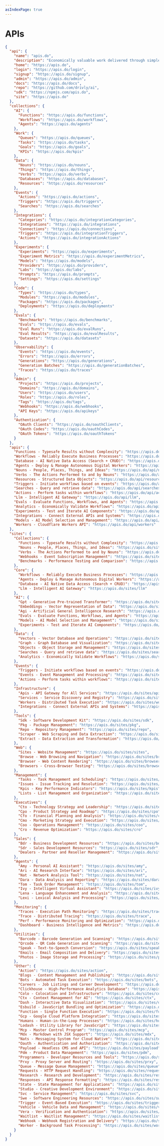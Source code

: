 ```yaml
---
asIndexPage: true
---
```


# APIs

```json
{
  "api": {
    "name": "apis.do",
    "description": "Economically valuable work delivered through simple APIs",
    "home": "https://apis.do",
    "login": "https://apis.do/login",
    "signup": "https://apis.do/signup",
    "admin": "https://apis.do/admin",
    "docs": "https://apis.do/docs",
    "repo": "https://github.com/drivly/ai",
    "sdk": "https://npmjs.com/apis.do",
    "site": "https://apis.do"
  },
  "collections": {
    "AI": {
      "Functions": "https://apis.do/functions",
      "Workflows": "https://apis.do/workflows",
      "Agents": "https://apis.do/agents"
    },
    "Work": {
      "Queues": "https://apis.do/queues",
      "Tasks": "https://apis.do/tasks",
      "Goals": "https://apis.do/goals",
      "KPIs": "https://apis.do/kpis"
    },
    "Data": {
      "Nouns": "https://apis.do/nouns",
      "Things": "https://apis.do/things",
      "Verbs": "https://apis.do/verbs",
      "Databases": "https://apis.do/databases",
      "Resources": "https://apis.do/resources"
    },
    "Events": {
      "Actions": "https://apis.do/actions",
      "Triggers": "https://apis.do/triggers",
      "Searches": "https://apis.do/searches"
    },
    "Integrations": {
      "Categories": "https://apis.do/integrationCategories",
      "Integrations": "https://apis.do/integrations",
      "Connections": "https://apis.do/connections",
      "Triggers": "https://apis.do/integrationTriggers",
      "Actions": "https://apis.do/integrationActions"
    },
    "Experiments": {
      "Experiments": "https://apis.do/experiments",
      "Experiment Metrics": "https://apis.do/experimentMetrics",
      "Models": "https://apis.do/models",
      "Providers": "https://apis.do/providers",
      "Labs": "https://apis.do/labs",
      "Prompts": "https://apis.do/prompts",
      "Settings": "https://apis.do/settings"
    },
    "Code": {
      "Types": "https://apis.do/types",
      "Modules": "https://apis.do/modules",
      "Packages": "https://apis.do/packages",
      "Deployments": "https://apis.do/deployments"
    },
    "Evals": {
      "Benchmarks": "https://apis.do/benchmarks",
      "Evals": "https://apis.do/evals",
      "Eval Runs": "https://apis.do/evalRuns",
      "Eval Results": "https://apis.do/evalResults",
      "Datasets": "https://apis.do/datasets"
    },
    "Observability": {
      "Events": "https://apis.do/events",
      "Errors": "https://apis.do/errors",
      "Generations": "https://apis.do/generations",
      "Generation Batches": "https://apis.do/generationBatches",
      "Traces": "https://apis.do/traces"
    },
    "Admin": {
      "Projects": "https://apis.do/projects",
      "Domains": "https://apis.do/domains",
      "Users": "https://apis.do/users",
      "Roles": "https://apis.do/roles",
      "Tags": "https://apis.do/tags",
      "Webhooks": "https://apis.do/webhooks",
      "API Keys": "https://apis.do/apikeys"
    },
    "Authentication": {
      "OAuth Clients": "https://apis.do/oauthClients",
      "OAuth Codes": "https://apis.do/oauthCodes",
      "OAuth Tokens": "https://apis.do/oauthTokens"
    }
  },
  "apis": {
    "Functions - Typesafe Results without Complexity": "https://apis.do/api/functions",
    "Workflows - Reliably Execute Business Processes": "https://apis.do/api/workflows",
    "Database - AI Native Data Access (Search + CRUD)": "https://apis.do/api/database",
    "Agents - Deploy & Manage Autonomous Digital Workers": "https://apis.do/api/agents",
    "Nouns - People, Places, Things, and Ideas": "https://apis.do/api/nouns",
    "Verbs - The Actions Performed to and by Nouns": "https://apis.do/api/verbs",
    "Resources - Structured Data Objects": "https://apis.do/api/resources",
    "Triggers - Initiate workflows based on events": "https://apis.do/api/triggers",
    "Searches - Query and retrieve data": "https://apis.do/api/searches",
    "Actions - Perform tasks within workflows": "https://apis.do/api/actions",
    "Llm - Intelligent AI Gateway": "https://apis.do/api/llm",
    "Evals - Evaluate Functions, Workflows, and Agents": "https://apis.do/api/evals",
    "Analytics - Economically Validate Workflows": "https://apis.do/api/analytics",
    "Experiments - Test and Iterate AI Components": "https://apis.do/api/experiments",
    "Integrations - Connect External APIs and Systems": "https://apis.do/api/integrations",
    "Models - AI Model Selection and Management": "https://apis.do/api/models",
    "Workers - Cloudflare Workers API": "https://apis.do/api/workers"
  },
  "sites": {
    "Collections": {
      "Functions - Typesafe Results without Complexity": "https://apis.do/sites/functions",
      "Nouns - People, Places, Things, and Ideas": "https://apis.do/sites/nouns",
      "Verbs - The Actions Performed to and by Nouns": "https://apis.do/sites/verbs",
      "Webhooks - Event Subscription Management": "https://apis.do/sites/webhooks",
      "Benchmarks - Performance Testing and Comparison": "https://apis.do/sites/benchmarks"
    },
    "Core": {
      "Workflows - Reliably Execute Business Processes": "https://apis.do/sites/workflows",
      "Agents - Deploy & Manage Autonomous Digital Workers": "https://apis.do/sites/agents",
      "Database - AI Native Data Access (Search + CRUD)": "https://apis.do/sites/database",
      "Llm - Intelligent AI Gateway": "https://apis.do/sites/llm"
    },
    "AI": {
      "Gpt - Generative Pre-trained Transformer": "https://apis.do/sites/gpt",
      "Embeddings - Vector Representation of Data": "https://apis.do/sites/embeddings",
      "Agi - Artificial General Intelligence Research": "https://apis.do/sites/agi",
      "Evals - Evaluate Functions, Workflows, and Agents": "https://apis.do/sites/evals",
      "Models - AI Model Selection and Management": "https://apis.do/sites/models",
      "Experiments - Test and Iterate AI Components": "https://apis.do/sites/experiments"
    },
    "Data": {
      "Vectors - Vector Database and Operations": "https://apis.do/sites/vectors",
      "Graph - Graph Database and Visualization": "https://apis.do/sites/graph",
      "Objects - Object Storage and Management": "https://apis.do/sites/objects",
      "Searches - Query and retrieve data": "https://apis.do/sites/searches",
      "Analytics - Economically Validate Workflows": "https://apis.do/sites/analytics"
    },
    "Events": {
      "Triggers - Initiate workflows based on events": "https://apis.do/sites/triggers",
      "Events - Event Management and Processing": "https://apis.do/sites/events",
      "Actions - Perform tasks within workflows": "https://apis.do/sites/actions"
    },
    "Infrastructure": {
      "Apis - API Gateway for All Services": "https://apis.do/sites/apis",
      "Services - Service Discovery and Registry": "https://apis.do/sites/services",
      "Workers - Distributed Task Execution": "https://apis.do/sites/workers",
      "Integrations - Connect External APIs and Systems": "https://apis.do/sites/integrations"
    },
    "Tools": {
      "Sdk - Software Development Kit": "https://apis.do/sites/sdk",
      "Pkg - Package Management": "https://apis.do/sites/pkg",
      "Repo - Repository Management": "https://apis.do/sites/repo",
      "Scraper - Web Scraping and Data Extraction": "https://apis.do/sites/scraper",
      "Extract - Data Extraction and Transformation": "https://apis.do/sites/extract"
    },
    "Web": {
      "Sites - Website Management": "https://apis.do/sites/sites",
      "Browse - Web Browsing and Navigation": "https://apis.do/sites/browse",
      "Browser - Web Content Rendering": "https://apis.do/sites/browser",
      "Browsers - Cross-Browser Testing": "https://apis.do/sites/browsers"
    },
    "Management": {
      "Tasks - Task Management and Scheduling": "https://apis.do/sites/tasks",
      "Issues - Issue Tracking and Resolution": "https://apis.do/sites/issues",
      "Kpis - Key Performance Indicators": "https://apis.do/sites/kpis",
      "Lists - List Management and Organization": "https://apis.do/sites/lists"
    },
    "Executives": {
      "Cto - Technology Strategy and Leadership": "https://apis.do/sites/cto",
      "Cpo - Product Strategy and Roadmap": "https://apis.do/sites/cpo",
      "Cfo - Financial Planning and Analysis": "https://apis.do/sites/cfo",
      "Cmo - Marketing Strategy and Execution": "https://apis.do/sites/cmo",
      "Coo - Operations Management": "https://apis.do/sites/coo",
      "Cro - Revenue Optimization": "https://apis.do/sites/cro"
    },
    "Sales": {
      "Bdr - Business Development Resources": "https://apis.do/sites/bdr",
      "Sdr - Sales Development Resources": "https://apis.do/sites/sdr",
      "Dealers - Partner and Reseller Management": "https://apis.do/sites/dealers"
    },
    "Agents": {
      "Amy - Personal AI Assistant": "https://apis.do/sites/amy",
      "Ari - AI Research Interface": "https://apis.do/sites/ari",
      "Nat - Network Analysis Tool": "https://apis.do/sites/nat",
      "Dara - Data Analysis and Reporting": "https://apis.do/sites/dara",
      "Tom - Task Order Management": "https://apis.do/sites/tom",
      "Ivy - Intelligent Virtual Assistant": "https://apis.do/sites/ivy",
      "Lena - Language Enhancement and Analysis": "https://apis.do/sites/lena",
      "Lexi - Lexical Analysis and Processing": "https://apis.do/sites/lexi"
    },
    "Monitoring": {
      "Traces - Execution Path Monitoring": "https://apis.do/sites/traces",
      "Trace - Distributed Tracing": "https://apis.do/sites/trace",
      "Perf - Performance Monitoring and Optimization": "https://apis.do/sites/perf",
      "Dashboard - Business Intelligence and Metrics": "https://apis.do/sites/dashboard"
    },
    "Utilities": {
      "Barcode - Barcode Generation and Scanning": "https://apis.do/sites/barcode",
      "Qrcode - QR Code Generation and Scanning": "https://apis.do/sites/qrcode",
      "Speak - Text-to-Speech Conversion": "https://apis.do/sites/speak",
      "Emails - Email Composition and Delivery": "https://apis.do/sites/emails",
      "Photos - Image Storage and Processing": "https://apis.do/sites/photos"
    },
    "Other": {
      "Action": "https://apis.do/sites/action",
      "Blogs - Content Management and Publishing": "https://apis.do/sites/blogs",
      "Bots - Automated Task Execution": "https://apis.do/sites/bots",
      "Careers - Job Listings and Career Development": "https://apis.do/sites/careers",
      "Clickhouse - High-Performance Analytics Database": "https://apis.do/sites/clickhouse",
      "Colo - Colocation and Infrastructure": "https://apis.do/sites/colo",
      "Ctx - Context Management for AI": "https://apis.do/sites/ctx",
      "Dash - Interactive Data Visualization": "https://apis.do/sites/dash",
      "Esbuild - JavaScript Bundling and Optimization": "https://apis.do/sites/esbuild",
      "Function - Single Function Execution": "https://apis.do/sites/function",
      "Gcp - Google Cloud Platform Integration": "https://apis.do/sites/gcp",
      "Humans - Human-in-the-Loop Processes": "https://apis.do/sites/humans",
      "Lodash - Utility Library for JavaScript": "https://apis.do/sites/lodash",
      "Mcp - Master Control Program": "https://apis.do/sites/mcp",
      "Mdx - Markdown with JSX Support": "https://apis.do/sites/mdx",
      "Nats - Messaging System for Cloud Native": "https://apis.do/sites/nats",
      "Oauth - Authentication and Authorization": "https://apis.do/sites/oauth",
      "Payload - Headless CMS and API": "https://apis.do/sites/payload",
      "Pdm - Product Data Management": "https://apis.do/sites/pdm",
      "Programmers - Developer Resources and Tools": "https://apis.do/sites/programmers",
      "Prxy - Proxy Server and Routing": "https://apis.do/sites/prxy",
      "Queue - Message Queue Management": "https://apis.do/sites/queue",
      "Requests - HTTP Request Handling": "https://apis.do/sites/requests",
      "Research - Research and Development": "https://apis.do/sites/research",
      "Responses - API Response Formatting": "https://apis.do/sites/responses",
      "State - State Management for Applications": "https://apis.do/sites/state",
      "Studio - Creative Development Environment": "https://apis.do/sites/studio",
      "Svc - Service Management": "https://apis.do/sites/svc",
      "Swe - Software Engineering Resources": "https://apis.do/sites/swe",
      "Trigger - Event-Based Execution": "https://apis.do/sites/trigger",
      "Vehicle - Vehicle Data and Management": "https://apis.do/sites/vehicle",
      "Vera - Verification and Authentication": "https://apis.do/sites/vera",
      "Waitlist - Waitlist Management": "https://apis.do/sites/waitlist",
      "Webhook - Webhook Registration and Delivery": "https://apis.do/sites/webhook",
      "Worker - Background Task Processing": "https://apis.do/sites/worker"
    }
  }
}
```